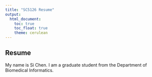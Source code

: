 ```yaml
---
title: "SC5126 Resume"
output: 
  html_document:
    toc: true
    toc_float: true
    theme: cerulean
---
```


## Resume
My name is Si Chen. I am a graduate student from the Department of Biomedical Informatics.




